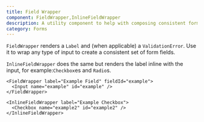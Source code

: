 ```yaml
---
title: Field Wrapper
component: FieldWrapper,InlineFieldWrapper
description: A utility component to help with composing consistent form fields
category: Forms
---
```


`FieldWrapper` renders a `Label` and (when applicable) a `ValidationError`. Use it to wrap any type of input to create a consistent set of form fields.

`InlineFieldWrapper` does the same but renders the label inline with the input, for example:`Checkbox`es and `Radio`s.

```tsx preview
<FieldWrapper label="Example Field" fieldId="example">
  <Input name="example" id="example" />
</FieldWrapper>
```

```tsx preview
<InlineFieldWrapper label="Example Checkbox">
  <Checkbox name="example2" id="example2" />
</InlineFieldWrapper>
```
